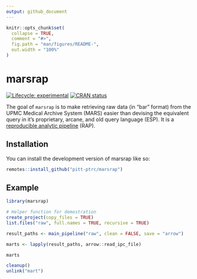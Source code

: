 ```yaml
---
output: github_document
---
```


<!-- README.md is generated from README.Rmd. Please edit that file -->

```r
knitr::opts_chunk$set(
  collapse = TRUE,
  comment = "#>",
  fig.path = "man/figures/README-",
  out.width = "100%"
)
```

# marsrap

<!-- badges: start -->
[![Lifecycle: experimental](https://img.shields.io/badge/lifecycle-experimental-orange.svg)](https://lifecycle.r-lib.org/articles/stages.html#experimental)
[![CRAN status](https://www.r-pkg.org/badges/version/marsrap)](https://CRAN.R-project.org/package=marsrap)
<!-- badges: end -->

The goal of `marsrap` is to make retrieving raw data (in "bar" format) from the UPMC Medical Archive System (MARS) easier than devising the equivalent query in it's proprietary, arcane, and old query language (ESP). It is a [reproducible analytic pipeline](https://raps-with-r.dev/) (RAP).

## Installation

You can install the development version of marsrap like so:

``` r
remotes::install_github("pitt-ptrc/marsrap")
```

## Example


```r
library(marsrap)

# Helper function for demostration
create_project(copy_files = TRUE)
list.files("raw", full.names = TRUE, recursive = TRUE)

result_paths <- main_pipeline("raw", clean = FALSE, save = "arrow")

marts <- lapply(result_paths, arrow::read_ipc_file)

marts
```


```r
cleanup()
unlink("mart")
```

